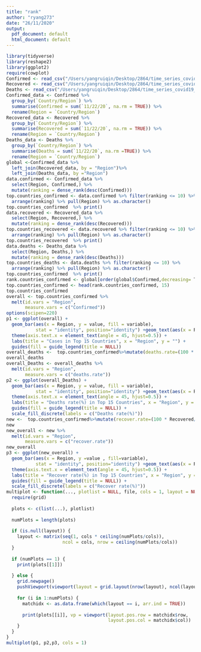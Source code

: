 ```yaml
---
title: "rank"
author: "ryang273"
date: "26/11/2020"
output:
  pdf_document: default
  html_document: default
---
```

```r
library(tidyverse)
library(reshape2)
library(ggplot2)
require(cowplot)
Confirmed <- read_csv("/Users/yangruiqin/Desktop/2864/time_series_covid19_confirmed_global.csv")
Recovered <- read_csv("/Users/yangruiqin/Desktop/2864/time_series_covid19_recovered_global.csv")
Deaths <- read_csv("/Users/yangruiqin/Desktop/2864/time_series_covid19_deaths_global.csv")
Confirmed_data <- Confirmed %>%
  group_by(`Country/Region`) %>%
  summarise(Confirmed = sum(`11/22/20`, na.rm = TRUE)) %>%
  rename(Region = `Country/Region`)
Recovered_data <- Recovered %>%
  group_by(`Country/Region`) %>%
  summarise(Recovered = sum(`11/22/20`, na.rm = TRUE)) %>%
  rename(Region = `Country/Region`)
Deaths_data <- Deaths %>%
  group_by(`Country/Region`) %>%
  summarise(Deaths = sum(`11/22/20`, na.rm =TRUE)) %>%
  rename(Region = `Country/Region`)
global <-Confirmed_data %>%  
  left_join(Recovered_data, by = "Region")%>%  
  left_join(Deaths_data, by ="Region")
data.confirmed <- Confirmed_data %>%
  select(Region, Confirmed,) %>%
  mutate(ranking = dense_rank(desc(Confirmed)))
top.countries_confirmed <- data.confirmed %>% filter(ranking <= 10) %>%
  arrange(ranking) %>% pull(Region) %>% as.character()
top.countries_confirmed  %>% print()
data.recovered <- Recovered_data %>%
  select(Region, Recovered,) %>%
  mutate(ranking = dense_rank(desc(Recovered)))
top.countries_recovered <- data.recovered %>% filter(ranking <= 10) %>%
  arrange(ranking) %>% pull(Region) %>% as.character()
top.countries_recovered  %>% print()
data.deaths <- Deaths_data %>%
  select(Region, Deaths,) %>%
  mutate(ranking = dense_rank(desc(Deaths)))
top.countries_deaths <- data.deaths %>% filter(ranking <= 10) %>%
  arrange(ranking) %>% pull(Region) %>% as.character()
top.countries_confirmed  %>% print()
rank.countries_confirmed <- global[order(global$Confirmed,decreasing= T),]
top.countries_confirmed <- head(rank.countries_confirmed, 15)
top.countries_confirmed
overall <- top.countries_confirmed %>% 
  melt(id.vars = "Region", 
       measure.vars = c("Confirmed"))
options(scipen=220)
p1 <- ggplot(overall) + 
  geom_bar(aes(x = Region, y = value, fill = variable), 
           stat = "identity", position="identity") +geom_text(aes(x = Region, y = value,label = value),size = 2,vjust = 1.5)+
  theme(axis.text.x = element_text(angle = 45, hjust=0.5)) + 
  labs(title = "Cases in Top 15 Countries", x = "Region", y = "") + 
  guides(fill = guide_legend(title = NULL))
overall_deaths <-  top.countries_confirmed%>%mutate(deaths.rate=(100 * Deaths/Confirmed) %>% round(1))
overall_deaths
overall_Deaths <- overall_deaths %>% 
  melt(id.vars = "Region", 
       measure.vars = c("deaths.rate"))
p2 <- ggplot(overall_Deaths) + 
  geom_bar(aes(x = Region, y = value, fill = variable), 
           stat = "identity", position="identity") +geom_text(aes(x = Region, y = value,label = value),size = 2,vjust = 1.5)+
  theme(axis.text.x = element_text(angle = 45, hjust=0.5)) + 
  labs(title = "Deaths rate(%) in Top 15 Countries", x = "Region", y = "") + 
  guides(fill = guide_legend(title = NULL)) +
  scale_fill_discrete(labels = c("Deaths rate(%)"))
new <-  top.countries_confirmed%>%mutate(recover.rate=(100 * Recovered/Confirmed) %>% round(1))
new
new_overall <- new %>% 
  melt(id.vars = "Region", 
       measure.vars = c("recover.rate"))
new_overall
p3 <- ggplot(new_overall) + 
  geom_bar(aes(x = Region, y =value , fill=variable), 
           stat = "identity", position="identity") +geom_text(aes(x = Region, y = value,label = value),size = 3)+
  theme(axis.text.x = element_text(angle = 45, hjust=0.5)) + 
  labs(title = "Recover rate(%) in Top 15 Countries", x = "Region", y = "") + 
  guides(fill = guide_legend(title = NULL)) +
  scale_fill_discrete(labels = c("Recover rate(%)"))
multiplot <- function(..., plotlist = NULL, file, cols = 1, layout = NULL) {
  require(grid)
  
  plots <- c(list(...), plotlist)
  
  numPlots = length(plots)
  
  if (is.null(layout)) {
    layout <- matrix(seq(1, cols * ceiling(numPlots/cols)),
                     ncol = cols, nrow = ceiling(numPlots/cols))
  }
  
  if (numPlots == 1) {
    print(plots[[1]])
    
  } else {
    grid.newpage()
    pushViewport(viewport(layout = grid.layout(nrow(layout), ncol(layout))))
    
    for (i in 1:numPlots) {
      matchidx <- as.data.frame(which(layout == i, arr.ind = TRUE))
      
      print(plots[[i]], vp = viewport(layout.pos.row = matchidx$row,
                                      layout.pos.col = matchidx$col))
    }
  }
}
multiplot(p1, p2,p3, cols = 1)
```

